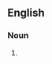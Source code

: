{{also|aminosugars}}

==English==

===Noun===
{{head|en|noun plural form}}

# {{plural of|amino sugar|lang=en}}